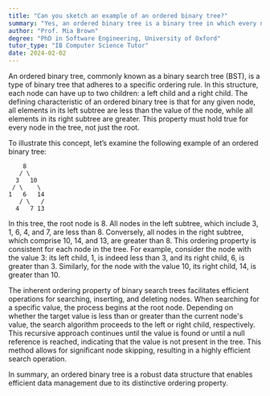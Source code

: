 ```yaml
---
title: "Can you sketch an example of an ordered binary tree?"
summary: "Yes, an ordered binary tree is a binary tree in which every node's left child is less than the parent node, and the right child is greater."
author: "Prof. Mia Brown"
degree: "PhD in Software Engineering, University of Oxford"
tutor_type: "IB Computer Science Tutor"
date: 2024-02-02
---
```


An ordered binary tree, commonly known as a binary search tree (BST), is a type of binary tree that adheres to a specific ordering rule. In this structure, each node can have up to two children: a left child and a right child. The defining characteristic of an ordered binary tree is that for any given node, all elements in its left subtree are less than the value of the node, while all elements in its right subtree are greater. This property must hold true for every node in the tree, not just the root.

To illustrate this concept, let’s examine the following example of an ordered binary tree:

```
    8
   / \
  3   10
 / \    \
1   6   14
   / \   /
  4   7 13
```

In this tree, the root node is $8$. All nodes in the left subtree, which include $3$, $1$, $6$, $4$, and $7$, are less than $8$. Conversely, all nodes in the right subtree, which comprise $10$, $14$, and $13$, are greater than $8$. This ordering property is consistent for each node in the tree. For example, consider the node with the value $3$: its left child, $1$, is indeed less than $3$, and its right child, $6$, is greater than $3$. Similarly, for the node with the value $10$, its right child, $14$, is greater than $10$.

The inherent ordering property of binary search trees facilitates efficient operations for searching, inserting, and deleting nodes. When searching for a specific value, the process begins at the root node. Depending on whether the target value is less than or greater than the current node's value, the search algorithm proceeds to the left or right child, respectively. This recursive approach continues until the value is found or until a null reference is reached, indicating that the value is not present in the tree. This method allows for significant node skipping, resulting in a highly efficient search operation.

In summary, an ordered binary tree is a robust data structure that enables efficient data management due to its distinctive ordering property.
    